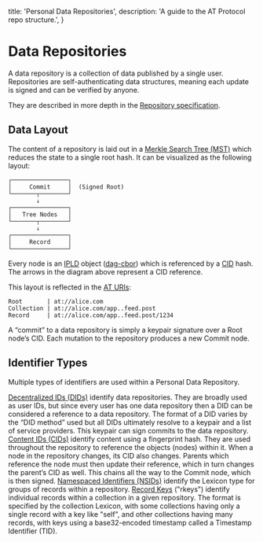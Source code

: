 
  title: 'Personal Data Repositories',
  description:
    'A guide to the AT Protocol repo structure.',
}

# Data Repositories

A data repository is a collection of data published by a single user. Repositories are self-authenticating data structures, meaning each update is signed and can be verified by anyone.

They are described in more depth in the [Repository specification](/specs/repository).

## Data Layout

The content of a repository is laid out in a [Merkle Search Tree (MST)](https://hal.inria.fr/hal-02303490/document) which reduces the state to a single root hash. It can be visualized as the following layout:

```
┌────────────────┐
│     Commit     │  (Signed Root)
└───────┬────────┘
        ↓
┌────────────────┐
│   Tree Nodes   │
└───────┬────────┘
        ↓
┌────────────────┐
│     Record     │
└────────────────┘
```

Every node is an [IPLD](https://ipld.io/) object ([dag-cbor](https://ipld.io/docs/codecs/known/dag-cbor/)) which is referenced by a [CID](https://github.com/multiformats/cid) hash. The arrows in the diagram above represent a CID reference.

This layout is reflected in the [AT URIs](/specs/at-uri-scheme):

```
Root       | at://alice.com
Collection | at://alice.com/app..feed.post
Record     | at://alice.com/app..feed.post/1234
```

A “commit” to a data repository is simply a keypair signature over a Root node’s CID. Each mutation to the repository produces a new Commit node.

## Identifier Types

Multiple types of identifiers are used within a Personal Data Repository.

<DescriptionList>
  <Description title="DIDs"><a href="https://w3c.github.io/did/">Decentralized IDs (DIDs)</a> identify data repositories. They are broadly used as user IDs, but since every user has one data repository then a DID can be considered a reference to a data repository. The format of a DID varies by the “DID method” used but all DIDs ultimately resolve to a keypair and a list of service providers. This keypair can sign commits to the data repository.</Description>
  <Description title="CIDs"><a href="https://github.com/multiformats/cid">Content IDs (CIDs)</a> identify content using a fingerprint hash. They are used throughout the repository to reference the objects (nodes) within it. When a node in the repository changes, its CID also changes. Parents which reference the node must then update their reference, which in turn changes the parent’s CID as well. This chains all the way to the Commit node, which is then signed.</Description>
  <Description title="NSIDs"><a href="/specs/nsid">Namespaced Identifiers (NSIDs)</a> identify the Lexicon type for groups of records within a repository.</Description>
  <Description title="rkey"><a href="/specs/record-key">Record Keys</a> ("rkeys") identify individual records within a collection in a given repository. The format is specified by the collection Lexicon, with some collections having only a single record with a key like "self", and other collections having many records, with keys using a base32-encoded timestamp called a Timestamp Identifier (TID).</Description>
</DescriptionList>